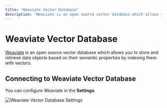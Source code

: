 ```yaml
---
title: "Weaviate Vector Database"
description: "Weaviate is an open source vector database which allows you to store and retrieve data objects based on their semantic properties by indexing them with vectors."
---
```



# Weaviate Vector Database

[Weaviate](https://weaviate.io/) is an open source vector database which allows you to store and retrieve data objects based on their semantic properties by indexing them with vectors.

## Connecting to Weaviate Vector Database

You can configure Weaviate in the **Settings**.

<Image
  src="/images/realtimex-setup/vector-database-configuration/cloud/weaviate/weaviate-vectordb.png"
  height={1080}
  width={1920}
  quality={100}
  alt="Weaviate Vector Database Settings"
/>
